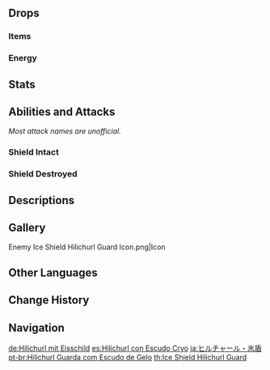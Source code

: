{{Enemy Infobox
|image    = Enemy Ice Shield Hilichurl Guard.png
|family   = Hilichurls
|dmgtype  = Physical
|weakpoint = yes
|element  = Cryo
|type     = Common Enemies
|group    = Hilichurl Guards
|ability1 = Shield
|ability2 = Directional Shield
}}
{{Enemy Intro}}

==Drops==
===Items===
{{Drops Table|type=Hilichurls}}

===Energy===
{{Energy Drops
|hp1   = 60
|p1    = 1
|hp2   = 0
|p2    = 1
}}

==Stats==
{{Enemy Stats|hp_ratio=1|atk_ratio=1.8|hp_type=1}}

==Abilities and Attacks==
''Most attack names are unofficial.''
{{Enemy Attacks
|name_1 = Frozen Shield
|desc_1 = The Ice Shield Hilichurl Guard is equipped with a {{Color|Cryo|[[Frozen#Frozen Element|Frozen]]}} [[shield]], which blocks incoming DMG from the direction that it is facing. This shield is vulnerable to {{Pyro}}, {{Electro}} and [[Blunt Attack]]s, and weakest to {{Pyro}}.
{{Elemental Shield Data|Cryo|8}}
}}

===Shield Intact===
{{Enemy Attacks
|name_1 = Smack
|desc_1 = Swings its club at the player once, dealing '''100% ATK''' as {{Color|Physical DMG}}.
}}

===Shield Destroyed===
{{Enemy Attacks
|name_1 = Smack
|desc_1 = Swings its club at the player once, dealing '''100% ATK''' as {{Color|Physical DMG}}.
|file_1 = Ice Shield Hilichurl Guard Smack Unshielded

|name_2 = Charged Smack
|desc_2 = Charges and swings its club at the player powerfully, dealing '''200% ATK''' as {{Color|Physical DMG}} and knocking the player back.

|name_3 = Rapid Swings
|desc_3 = Performs 3 consecutive swings at the player, dealing '''100% ATK''', '''100% ATK''', '''125% ATK''' with each swing as {{Color|Physical DMG}}.
}}

==Descriptions==
{{Description|The primitive wandering inhabitants of Teyvat's wildernesses.<br />Hilichurls display a strong sense of adaptability to their surroundings. In icy environments, they come up with ways and means to fashion this hard ice into shields to protect themselves.|[[Archive]]}}

==Gallery==
<gallery>
Enemy Ice Shield Hilichurl Guard Icon.png|Icon
</gallery>

==Other Languages==
{{Other Languages
|en      = Ice Shield Hilichurl Guard
|zhs     = 冰盾丘丘人
|zhs_rm  = Bīng Dùn Qiūqiū-rén
|zht     = 冰盾丘丘人
|zht_rm  = Bīng Dùn Qiūqiū-rén
|zh_tl   = Ice Shield Hilichurl
|ja      = ヒルチャール・氷盾
|ja_rm   = Hiruchaaru - Kooritate{{Assumed}}
|ja_tl   = Hilichurl - Ice Shield
|ko      = 얼음방패 츄츄
|ko_rm   = Eoreumbangpae Chyuchyu
|ko_tl   = Ice-shield Hilichurl
|es      = Hilichurl con Escudo Cryo
|es_tl   = Hilichurl with Cryo Shield
|fr      = Brutocollinus avec bouclier de glace
|fr_tl   = Hilichurl with Ice Shield
|ru      = Хиличурл с ледяным щитом
|ru_tl   = Hilichurl With an Ice Shield
|th      = Ice Shield Hilichurl Guard
|vi      = Hilichurl Khiên Băng
|vi_tl   = Ice Shield Hilichurl
|de      = Hilichurl mit Eisschild
|de_tl   = Hilichurl with Ice Shield
|id      = Ice Shield Hilichurl Guard
|pt      = Hilichurl Guarda com Escudo de Gelo
|pt_tl   = 
|tr      = Buz Kalkanlı Dağ Yabanisi Muhafızı
|tr_tl   = 
|it      = Guardia Hilichurl con scudo di ghiaccio
|it_tl   = 
}}

==Change History==
{{Change History|1.2}}

==Navigation==
{{Enemy Navbox|type=Common}}

[[de:Hilichurl mit Eisschild]]
[[es:Hilichurl con Escudo Cryo]]
[[ja:ヒルチャール・氷盾]]
[[pt-br:Hilichurl Guarda com Escudo de Gelo]]
[[th:Ice Shield Hilichurl Guard]]